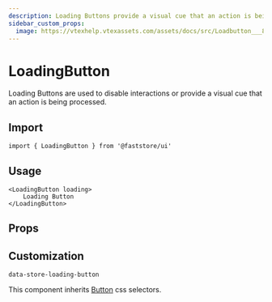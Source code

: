 ```yaml
---
description: Loading Buttons provide a visual cue that an action is being processed.
sidebar_custom_props: 
  image: https://vtexhelp.vtexassets.com/assets/docs/src/Loadbutton___8f75638cd580441585f12b997985e8d2.png
---
```



# LoadingButton

Loading Buttons are used to disable interactions or provide a visual cue that an action is being processed.

## Import

```tsx
import { LoadingButton } from '@faststore/ui'
```

## Usage

```tsx live
<LoadingButton loading>
    Loading Button
</LoadingButton>
```

## Props

<PropsSection name="LoadingButton" />

## Customization

`data-store-loading-button`

This component inherits [Button](/reference/ui/atoms/Button) css selectors.
